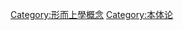{{Catmore}}
{{Commons category|Reality}}

[[Category:形而上學概念|Category:形而上學概念]]
[[Category:本体论|Category:本体论]]